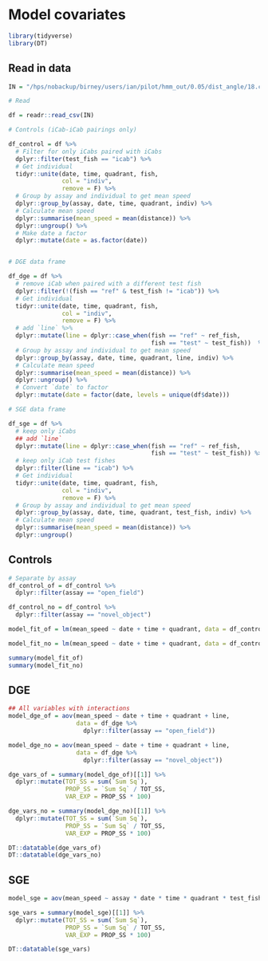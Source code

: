 # Model covariates

```r
library(tidyverse)
library(DT)
```
## Read in data

```r
IN = "/hps/nobackup/birney/users/ian/pilot/hmm_out/0.05/dist_angle/18.csv"
```

```r
# Read 

df = readr::read_csv(IN)

# Controls (iCab-iCab pairings only)

df_control = df %>% 
  # Filter for only iCabs paired with iCabs
  dplyr::filter(test_fish == "icab") %>% 
  # Get individual
  tidyr::unite(date, time, quadrant, fish,
               col = "indiv", 
               remove = F) %>% 
  # Group by assay and individual to get mean speed
  dplyr::group_by(assay, date, time, quadrant, indiv) %>% 
  # Calculate mean speed
  dplyr::summarise(mean_speed = mean(distance)) %>% 
  dplyr::ungroup() %>% 
  # Make date a factor
  dplyr::mutate(date = as.factor(date))


# DGE data frame

df_dge = df %>% 
  # remove iCab when paired with a different test fish
  dplyr::filter(!(fish == "ref" & test_fish != "icab")) %>% 
  # Get individual
  tidyr::unite(date, time, quadrant, fish,
               col = "indiv", 
               remove = F) %>% 
  # add `line` %>% 
  dplyr::mutate(line = dplyr::case_when(fish == "ref" ~ ref_fish,
                                        fish == "test" ~ test_fish))  %>% 
  # Group by assay and individual to get mean speed
  dplyr::group_by(assay, date, time, quadrant, line, indiv) %>% 
  # Calculate mean speed
  dplyr::summarise(mean_speed = mean(distance)) %>% 
  dplyr::ungroup() %>% 
  # Convert `date` to factor
  dplyr::mutate(date = factor(date, levels = unique(df$date)))

# SGE data frame 

df_sge = df %>% 
  # keep only iCabs
  ## add `line`
  dplyr::mutate(line = dplyr::case_when(fish == "ref" ~ ref_fish,
                                        fish == "test" ~ test_fish)) %>% 
  # keep only iCab test fishes
  dplyr::filter(line == "icab") %>% 
  # Get individual
  tidyr::unite(date, time, quadrant, fish,
               col = "indiv", 
               remove = F) %>% 
  # Group by assay and individual to get mean speed
  dplyr::group_by(assay, date, time, quadrant, test_fish, indiv) %>% 
  # Calculate mean speed
  dplyr::summarise(mean_speed = mean(distance)) %>% 
  dplyr::ungroup()

```


## Controls

```r
# Separate by assay
df_control_of = df_control %>% 
  dplyr::filter(assay == "open_field")

df_control_no = df_control %>% 
  dplyr::filter(assay == "novel_object")

model_fit_of = lm(mean_speed ~ date + time + quadrant, data = df_control_of)

model_fit_no = lm(mean_speed ~ date + time + quadrant, data = df_control_no)

summary(model_fit_of)
summary(model_fit_no)
```

## DGE

```r
## All variables with interactions
model_dge_of = aov(mean_speed ~ date + time + quadrant + line,
                   data = df_dge %>% 
                     dplyr::filter(assay == "open_field"))

model_dge_no = aov(mean_speed ~ date + time + quadrant + line,
                   data = df_dge %>% 
                     dplyr::filter(assay == "novel_object"))

dge_vars_of = summary(model_dge_of)[[1]] %>% 
  dplyr::mutate(TOT_SS = sum(`Sum Sq`),
                PROP_SS = `Sum Sq` / TOT_SS,
                VAR_EXP = PROP_SS * 100)

dge_vars_no = summary(model_dge_no)[[1]] %>% 
  dplyr::mutate(TOT_SS = sum(`Sum Sq`),
                PROP_SS = `Sum Sq` / TOT_SS,
                VAR_EXP = PROP_SS * 100)

DT::datatable(dge_vars_of)
DT::datatable(dge_vars_no)
```


## SGE

```r
model_sge = aov(mean_speed ~ assay * date * time * quadrant * test_fish, data = df_sge)

sge_vars = summary(model_sge)[[1]] %>% 
  dplyr::mutate(TOT_SS = sum(`Sum Sq`),
                PROP_SS = `Sum Sq` / TOT_SS,
                VAR_EXP = PROP_SS * 100)

DT::datatable(sge_vars)
```

